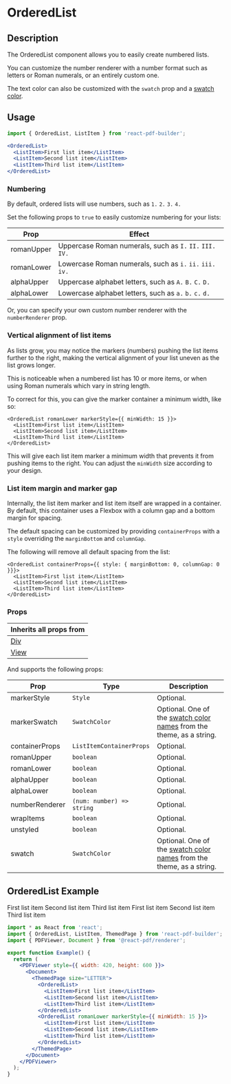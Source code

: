 

<Meta title="Documentation/Components/Lists/OrderedList" />

<h1>OrderedList</h1>

## Description

The OrderedList component allows you to easily create numbered lists.

You can customize the number renderer with a number format such as letters or Roman numerals, or an entirely custom one.

The text color can also be customized with the `swatch` prop and a [swatch color](https://justinmahar.github.io/react-pdf-builder/?path=/docs/documentation-themes--docs#swatch-colors).

## Usage

```jsx
import { OrderedList, ListItem } from 'react-pdf-builder';
```

```jsx
<OrderedList>
  <ListItem>First list item</ListItem>
  <ListItem>Second list item</ListItem>
  <ListItem>Third list item</ListItem>
</OrderedList>
```

### Numbering

By default, ordered lists will use numbers, such as `1.` `2.` `3.` `4.`

Set the following props to `true` to easily customize numbering for your lists:

| Prop       | Effect                                                    |
| ---------- | --------------------------------------------------------- |
| romanUpper | Uppercase Roman numerals, such as `I.` `II.` `III.` `IV.` |
| romanLower | Lowercase Roman numerals, such as `i.` `ii.` `iii.` `iv.` |
| alphaUpper | Uppercase alphabet letters, such as `A.` `B.` `C.` `D.`   |
| alphaLower | Lowercase alphabet letters, such as `a.` `b.` `c.` `d.`   |

Or, you can specify your own custom number renderer with the `numberRenderer` prop.

### Vertical alignment of list items

As lists grow, you may notice the markers (numbers) pushing the list items further to the right, making the vertical alignment of your list uneven as the list grows longer.

This is noticeable when a numbered list has 10 or more items, or when using Roman numerals which vary in string length.

To correct for this, you can give the marker container a minimum width, like so:

```tsx
<OrderedList romanLower markerStyle={{ minWidth: 15 }}>
  <ListItem>First list item</ListItem>
  <ListItem>Second list item</ListItem>
  <ListItem>Third list item</ListItem>
</OrderedList>
```

This will give each list item marker a minimum width that prevents it from pushing items to the right. You can adjust the `minWidth` size according to your design.

### List item margin and marker gap

Internally, the list item marker and list item itself are wrapped in a container. By default, this container uses a Flexbox with a column gap and a bottom margin for spacing.

The default spacing can be customized by providing `containerProps` with a `style` overriding the `marginBottom` and `columnGap`.

The following will remove all default spacing from the list:

```tsx
<OrderedList containerProps={{ style: { marginBottom: 0, columnGap: 0 }}}>
  <ListItem>First list item</ListItem>
  <ListItem>Second list item</ListItem>
  <ListItem>Third list item</ListItem>
</OrderedList>
```

### Props

| Inherits all props from                                                                                      |
| ------------------------------------------------------------------------------------------------------------ |
| [Div](https://justinmahar.github.io/react-pdf-builder/?path=/docs/documentation-components-basics-div--docs) |
| [View](https://react-pdf.org/components#view)                                                                |

And supports the following props:

| Prop           | Type                      | Description                                                                                                                                                                  |
| -------------- | ------------------------- | ---------------------------------------------------------------------------------------------------------------------------------------------------------------------------- |
| markerStyle    | `Style`                   | Optional.                                                                                                                                                                    |
| markerSwatch   | `SwatchColor`             | Optional. One of the [swatch color names](https://justinmahar.github.io/react-pdf-builder/?path=/docs/documentation-themes--docs#swatch-colors) from the theme, as a string. |
| containerProps | `ListItemContainerProps`  | Optional.                                                                                                                                                                    |
| romanUpper     | `boolean`                 | Optional.                                                                                                                                                                    |
| romanLower     | `boolean`                 | Optional.                                                                                                                                                                    |
| alphaUpper     | `boolean`                 | Optional.                                                                                                                                                                    |
| alphaLower     | `boolean`                 | Optional.                                                                                                                                                                    |
| numberRenderer | `(num: number) => string` | Optional.                                                                                                                                                                    |
| wrapItems      | `boolean`                 | Optional.                                                                                                                                                                    |
| unstyled       | `boolean`                 | Optional.                                                                                                                                                                    |
| swatch         | `SwatchColor`             | Optional. One of the [swatch color names](https://justinmahar.github.io/react-pdf-builder/?path=/docs/documentation-themes--docs#swatch-colors) from the theme, as a string. |

## OrderedList Example

<DocsPDF>
  <OrderedList>
    <ListItem>First list item</ListItem>
    <ListItem>Second list item</ListItem>
    <ListItem>Third list item</ListItem>
  </OrderedList>
  <OrderedList romanLower markerStyle={{ minWidth: 15 }}>
    <ListItem>First list item</ListItem>
    <ListItem>Second list item</ListItem>
    <ListItem>Third list item</ListItem>
  </OrderedList>
</DocsPDF>

```jsx
import * as React from 'react';
import { OrderedList, ListItem, ThemedPage } from 'react-pdf-builder';
import { PDFViewer, Document } from '@react-pdf/renderer';

export function Example() {
  return (
    <PDFViewer style={{ width: 420, height: 600 }}>
      <Document>
        <ThemedPage size="LETTER">
          <OrderedList>
            <ListItem>First list item</ListItem>
            <ListItem>Second list item</ListItem>
            <ListItem>Third list item</ListItem>
          </OrderedList>
          <OrderedList romanLower markerStyle={{ minWidth: 15 }}>
            <ListItem>First list item</ListItem>
            <ListItem>Second list item</ListItem>
            <ListItem>Third list item</ListItem>
          </OrderedList>
        </ThemedPage>
      </Document>
    </PDFViewer>
  );
}
```
